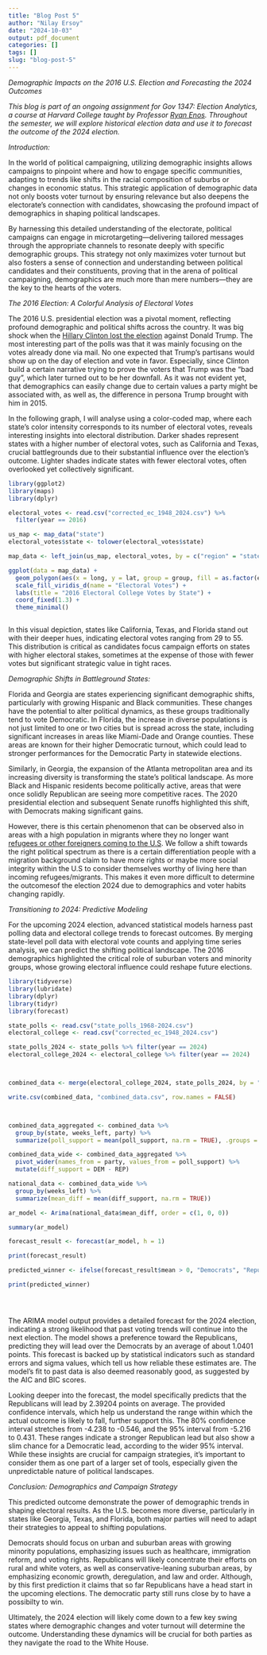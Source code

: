 ```yaml
---
title: "Blog Post 5"
author: "Nilay Ersoy"
date: "2024-10-03"
output: pdf_document
categories: []
tags: []
slug: "blog-post-5"
---
```



*Demographic Impacts on the 2016 U.S. Election and Forecasting the 2024 Outcomes*


_This blog is part of an ongoing assignment for Gov 1347: Election Analytics, a course at Harvard College taught by Professor [Ryan Enos](https://www.ryandenos.com). Throughout the semester, we will explore historical election data and use it to forecast the outcome of the 2024 election._


*Introduction:*


In the world of political campaigning, utilizing demographic insights allows campaigns to pinpoint where and how to engage specific communities, adapting to trends like shifts in the racial composition of suburbs or changes in economic status. This strategic application of demographic data not only boosts voter turnout by ensuring relevance but also deepens the electorate's connection with candidates, showcasing the profound impact of demographics in shaping political landscapes.

By harnessing this detailed understanding of the electorate, political campaigns can engage in microtargeting—delivering tailored messages through the appropriate channels to resonate deeply with specific demographic groups. This strategy not only maximizes voter turnout but also fosters a sense of connection and understanding between political candidates and their constituents, proving that in the arena of political campaigning, demographics are much more than mere numbers—they are the key to the hearts of the voters.




*The 2016 Election: A Colorful Analysis of Electoral Votes*


The 2016 U.S. presidential election was a pivotal moment, reflecting profound demographic and political shifts across the country. It was big shock when the [Hillary Clinton lost the election](https://www.scientificamerican.com/article/why-polls-were-mostly-wrong/) against Donald Trump. The most interesting part of the polls was that it was mainly focusing on the votes already done via mail. No one expected that Trump's partisans would show up on the day of election and vote in favor. Especially, since Clinton build a certain narrative trying to prove the voters that Trump was the "bad guy", which later turned out to be her downfall. As it was not evident yet, that demographics can easily change due to certain values a party might be associated with, as well as, the difference in persona Trump brought with him in 2015. 

In the following graph, I will analyse using a color-coded map, where each state's color intensity corresponds to its number of electoral votes, reveals interesting insights into electoral distribution. Darker shades represent states with a higher number of electoral votes, such as California and Texas, crucial battlegrounds due to their substantial influence over the election's outcome. Lighter shades indicate states with fewer electoral votes, often overlooked yet collectively significant.


```r
library(ggplot2)
library(maps)
library(dplyr)

electoral_votes <- read.csv("corrected_ec_1948_2024.csv") %>%
  filter(year == 2016)

us_map <- map_data("state")
electoral_votes$state <- tolower(electoral_votes$state)

map_data <- left_join(us_map, electoral_votes, by = c("region" = "state"))

ggplot(data = map_data) +
  geom_polygon(aes(x = long, y = lat, group = group, fill = as.factor(electors)), color = "white") +
  scale_fill_viridis_d(name = "Electoral Votes") +
  labs(title = "2016 Electoral College Votes by State") +
  coord_fixed(1.3) +
  theme_minimal()



```

In this visual depiction, states like California, Texas, and Florida stand out with their deeper hues, indicating electoral votes ranging from 29 to 55. This distribution is critical as candidates focus campaign efforts on states with higher electoral stakes, sometimes at the expense of those with fewer votes but significant strategic value in tight races. 




*Demographic Shifts in Battleground States:*


Florida and Georgia are states experiencing significant demographic shifts, particularly with growing Hispanic and Black communities. These changes have the potential to alter political dynamics, as these groups traditionally tend to vote Democratic. In Florida, the increase in diverse populations is not just limited to one or two cities but is spread across the state, including significant increases in areas like Miami-Dade and Orange counties. These areas are known for their higher Democratic turnout, which could lead to stronger performances for the Democratic Party in statewide elections.

Similarly, in Georgia, the expansion of the Atlanta metropolitan area and its increasing diversity is transforming the state's political landscape. As more Black and Hispanic residents become politically active, areas that were once solidly Republican are seeing more competitive races. The 2020 presidential election and subsequent Senate runoffs highlighted this shift, with Democrats making significant gains.

However, there is this certain phenomenon that can be observed also in areas with a high population in migrants where they no longer want [refugees or other foreigners coming to the U.S](https://www.sciencedirect.com/science/article/abs/pii/S0049089X20300570). We follow a shift towards the right political spectrum as there is a certain differentiation people with a migration background claim to have more rights or maybe more social integrity within the U.S to consider themselves worthy of living here than incoming refugees/migrants. This makes it even more difficult to determine the outcomesof the election 2024 due to demographics and voter habits changing rapidly.



*Transitioning to 2024: Predictive Modeling*


For the upcoming 2024 election, advanced statistical models harness past polling data and electoral college trends to forecast outcomes. By merging state-level poll data with electoral vote counts and applying time series analysis, we can predict the shifting political landscape. The 2016 demographics highlighted the critical role of suburban voters and minority groups, whose growing electoral influence could reshape future elections.

```r

library(tidyverse)
library(lubridate)
library(dplyr)
library(tidyr)
library(forecast)

state_polls <- read.csv("state_polls_1968-2024.csv")
electoral_college <- read.csv("corrected_ec_1948_2024.csv")

state_polls_2024 <- state_polls %>% filter(year == 2024)
electoral_college_2024 <- electoral_college %>% filter(year == 2024)



combined_data <- merge(electoral_college_2024, state_polls_2024, by = "state", all.x = TRUE)

write.csv(combined_data, "combined_data.csv", row.names = FALSE)



combined_data_aggregated <- combined_data %>%
  group_by(state, weeks_left, party) %>%
  summarize(poll_support = mean(poll_support, na.rm = TRUE), .groups = 'drop') 

combined_data_wide <- combined_data_aggregated %>%
  pivot_wider(names_from = party, values_from = poll_support) %>%
  mutate(diff_support = DEM - REP)  

national_data <- combined_data_wide %>%
  group_by(weeks_left) %>%
  summarize(mean_diff = mean(diff_support, na.rm = TRUE))

ar_model <- Arima(national_data$mean_diff, order = c(1, 0, 0))  

summary(ar_model)

forecast_result <- forecast(ar_model, h = 1)

print(forecast_result)

predicted_winner <- ifelse(forecast_result$mean > 0, "Democrats", "Republicans")

print(predicted_winner)





```
The ARIMA model output provides a detailed forecast for the 2024 election, indicating a strong likelihood that past voting trends will continue into the next election. The model shows a preference toward the Republicans, predicting they will lead over the Democrats by an average of about 1.0401 points. This forecast is backed up by statistical indicators such as standard errors and sigma values, which tell us how reliable these estimates are. The model's fit to past data is also deemed reasonably good, as suggested by the AIC and BIC scores.

Looking deeper into the forecast, the model specifically predicts that the Republicans will lead by 2.39204 points on average. The provided confidence intervals, which help us understand the range within which the actual outcome is likely to fall, further support this. The 80% confidence interval stretches from -4.238 to -0.546, and the 95% interval from -5.216 to 0.431. These ranges indicate a stronger Republican lead but also show a slim chance for a Democratic lead, according to the wider 95% interval. While these insights are crucial for campaign strategies, it's important to consider them as one part of a larger set of tools, especially given the unpredictable nature of political landscapes.




*Conclusion: Demographics and Campaign Strategy*


This predicted outcome demonstrate the power of demographic trends in shaping electoral results. As the U.S. becomes more diverse, particularly in states like Georgia, Texas, and Florida, both major parties will need to adapt their strategies to appeal to shifting populations.


Democrats should focus on urban and suburban areas with growing minority populations, emphasizing issues such as healthcare, immigration reform, and voting rights.
Republicans will likely concentrate their efforts on rural and white voters, as well as conservative-leaning suburban areas, by emphasizing economic growth, deregulation, and law and order.
Although, by this first prediction it claims that so far Republicans have a head start in the upcoming elections. The democratic party still runs close by to have a possibilty to win.

Ultimately, the 2024 election will likely come down to a few key swing states where demographic changes and voter turnout will determine the outcome. Understanding these dynamics will be crucial for both parties as they navigate the road to the White House.

